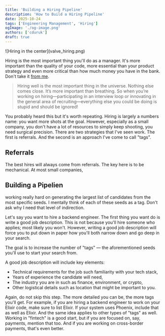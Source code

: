 ```yaml
---
title: 'Building a Hiring Pipeline'
description: 'How to Build a Hiring Pipeline'
date: 2025-10-24
tags: ['Engineering Management', 'Hiring']
ogImage: './og-image.png'
authors: ['cduruk']
draft: true
---
```


<div class="border [&_img,p]:m-0">
![Hiring in the center](valve_hiring.png)
</div>

Hiring is the most important thing you'll do as a manager. It's more important than the quality of your code, more essential than your product strategy and even more critical than how much money you have in the bank. Don't take it [from me](http://cdn.fastly.steamstatic.com/apps/valve/Valve_NewEmployeeHandbook.pdf).

> Hiring well is the most important thing in the universe. Nothing else comes close. It’s more important than breathing. So when you’re working on hiring—participating in an interview loop or innovating in the general area of recruiting—everything else you could be doing is stupid and should be ignored!

You probably heard this but it's worth repeating. Hiring is largely a numbers name: you want more shots at the goal. However, especially as a small company, you don't have a lot of resources to simply keep shooting, you need surgical precision. There are two strategies that I've seen work. The first is referrals. And the second is an approach I've come to call "tags".

## Referrals

The best hires will always come from referrals. The key here is to be mechanical. At most small companies, 

## Building a Pipelien

 working really hard on generating the largest list of candidates from the most specific seeds. I mentally think of each of these seeds as a tag. Don't ask why I need that level of indirection.

Let's say you want to hire a backend engineer. The first thing you want do is write a good job description. This is not because you'll hire someone who applies; most likely you won't. However, writing a good job description will force you to put down in paper how you'll both narrow down and go deep in your search. 

The goal is to increase the number of "tags" — the aforementioned seeds you'll use to start your search from.

A good job description will include key elements:

- Technical requirements for the job such familiarity with your tech stack,
- Years of experience the candidate will need,
- The industry you are in such as finance, environment, or crypto,
- Other logistical details such as location that might be important to you.

Again, do not skip this step. The more detailed you can be, the more tags you'll get. For example, if you are hiring a backend engineer to work on your Elixir code, make sure to list Elixir. If your system uses Phoenix, include that as well as Elixir. And the same idea applies to other types of "tags" as well. Working in "fintech" is a good start, but if you are focused on, say, payments, mention that too. And if you are working on cross-border payments, that's even better.

